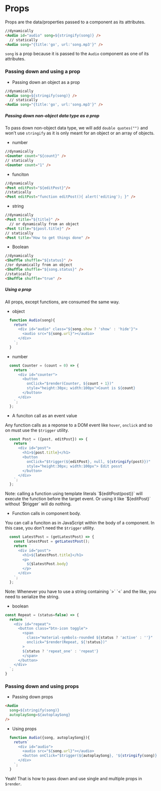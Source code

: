 # Props

Props are the data/properties passed to a component as its attributes.

```html {2} copy
//dynamically
<Audio id="audio" song=${stringify(song)} />
  // statically
<Audio song="{title:'go', url:'song.mp3'}" />
```

`song` is a prop because it is passed to the `Audio` component as one of its attributes. 

### Passing down and using a prop

* Passing down an object as a prop

```html {2} copy
//dynamically 
<Audio song=${stringify(song)} />
  // statically
<Audio song="{title:'go', url:'song.mp3'}" />
```

##### Passing down non-object data type as a prop

To pass down non-object data type, we will add `double quotes("")` and won't use `stringify` as it is only meant for an object or an array of objects. 

* number
```html {1} copy
//dynamically
<Counter count="${count}" />
// statically
<Counter count="1" />
```

* funciton

```html {1} copy
//dynamically
<Post editPost="${editPost}"/>
//statically
<Post editPost="function editPost(){ alert('editing'); }" />
```

* string

```html {1} copy
//dynamically
<Post title="${title}" />
  // or dynamically from an object
<Post title="${post.title}" /> 
// statically
<Post title="How to get things done" /> 
```

* Boolean

```html {1} copy
//dynamically 
<Shuffle shuffle="${status}" />
//or dynamically from an object
<Shuffle shuffle="${song.status}" />
//statically
<Shuffle shuffle="true" />
```
 
##### Using a prop

All props, except functions, are consumed the same way.

* object

```js copy
  function Audio(song){
    return`
      <div id="audio" class="${song.show ? 'show' : 'hide'}">
        <audio src="${song.url}"></audio>
      </div>
    `;
  }
```

* number

```js copy
  const Counter = (count = 0) => {
    return `
      <div id="counter">
        <button 
          onClick="$render(Counter, ${count + 1})" 
          style="height:30px; width:100px">Count is ${count}
        </button>
      </div>
    `;
  };
```

* A funciton call as an event value

Any function calls as a reponse to a DOM event like `hover`, `onclick` and so on must use the `$trigger` utility.

```js copy
  const Post = ({post, editPost}) => {
    return `
      <div id="post">
        <h1>${post.title}</h1>
        <button 
          onClick="$trigger(${editPost}, null, ${stringify(post)})" 
          style="height:30px; width:100px"> Edit posst
        </button>
      </div>
    `;
  };
```


<Callout type="info" emoji="ℹ️">
  Note: calling a function using template literals `${editPost(post)}` will execute the function before the target event. Or using it like `${editPost}` without `$trigger` will do nothing.
</Callout>

* Function calls in component body.

You can call a funciton as in JavaScript within the body of a component. In this case, you don't need the `$trigger` utility.

```js copy
  const LatestPost = (getLatestPost) => {
    const latestPost = getLatestPost();
    return `
      <div id="post">
        <h1>${latestPost.title}</h1>
        <p>
          ${$latestPost.body}
        </p>
      </div>
    `;
  };
```

<Callout type="info" emoji="ℹ️">
  Note: Whenever you have to use a string containing `>` `<` and the like, you need to serialize the string.
</Callout>

* boolean

```js copy
const Repeat = (status=false) => {
  return `
    <div id="repeat">
      <button class="btn-icon toggle">
        <span 
          class="material-symbols-rounded ${status ? 'active' : ''}"
          onclick="$render(Repeat, ${!status})"
        >
        ${status ? 'repeat_one' : 'repeat'}
        </span>
      </button>
    </div>
  `;
}
```

### Passing down and using props

* Passing down props

```html {3,4} copy
<Audio 
  song=${stringify(song)}
  autoplaySong=${autoplaySong}
/>
```

* Using props

```js {4,5} copy
  function Audio({song, autoplaySong}){
    return`
      <div id="audio">
        <audio src="${song.url}"></audio>
        <button onClick="$trigger(${autoplaySong}, '${stringify(song)}'">Play song</button>
      </div>
    `;
  }
```
Yeah! That is how to pass down and use single and multiple props in `$render`.